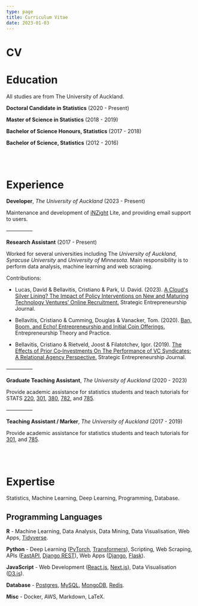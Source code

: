 ```yaml
---
type: page
title: Curriculum Vitae
date: 2023-01-03
---
```


# CV

<h1>Education</h1>

All studies are from The University of Auckland.

**Doctoral Candidate in Statistics** (2020 - Present)

**Master of Science in Statistics**  (2018 - 2019)

**Bachelor of Science Honours, Statistics**  (2017 - 2018)

**Bachelor of Science, Statistics**  (2012 - 2016)

<br></br>
<h1>Experience</h1>

**Developer**, *The University of Auckland* (2023 - Present)

Maintenance and development of [iNZight](https://inzight.nz/) Lite, and providing email support to users.

—————

**Research Assistant** (2017 - Present)

Worked for several universities including The *University of Auckland*, *Syracuse University* and *University of Minnesota*. 
Main responsibility is to perform data analysis, machine learning and web scraping.

Contributions:

- Lucas, David & Bellavitis, Cristiano & Park, U. David. (2023). 
[A Cloud's Silver Lining? The Impact of Policy Interventions on New and Maturing Technology Ventures’ Online Recruitment.](https://www.researchgate.net/publication/366850404_A_Cloud's_Silver_Lining_The_Impact_of_Policy_Interventions_on_New_and_Maturing_Technology_Ventures'_Online_Recruitment) 
Strategic Entrepreneurship Journal.

- Bellavitis, Cristiano & Cumming, Douglas & Vanacker, Tom. (2020). 
[Ban, Boom, and Echo! Entrepreneurship and Initial Coin Offerings.](https://www.researchgate.net/publication/343856364_Ban_Boom_and_Echo_Entrepreneurship_and_Initial_Coin_Offerings) 
Entrepreneurship Theory and Practice.

- Bellavitis, Cristiano & Rietveld, Joost & Filatotchev, Igor. (2019). 
[The Effects of Prior Co‐Investments On The Performance of VC Syndicates: A Relational Agency Perspective.](https://www.researchgate.net/publication/332938942_The_Effects_of_Prior_Co-Investments_On_The_Performance_of_VC_Syndicates_A_Relational_Agency_Perspective) 
Strategic Entrepreneurship Journal.

—————

**Graduate Teaching Assistant**, *The University of Auckland* (2020 - 2023)

Provide academic assistance for statistics students and teach tutorials for STATS 
[220](https://courseoutline.auckland.ac.nz/dco/course/STATS/220), 
[301](https://courseoutline.auckland.ac.nz/dco/course/STATS/301), 
[380](https://courseoutline.auckland.ac.nz/dco/course/STATS/380), 
[782](https://courseoutline.auckland.ac.nz/dco/course/STATS/782), 
and 
[785](https://courseoutline.auckland.ac.nz/dco/course/STATS/785).

—————

**Teaching Assistant / Marker**, *The University of Auckland* (2017 - 2019)

Provide academic assistance for statistics students and teach tutorials for 
[301](https://courseoutline.auckland.ac.nz/dco/course/STATS/301), 
and
[785](https://courseoutline.auckland.ac.nz/dco/course/STATS/785).

<br></br>
<h1>Expertise</h1>

Statistics, Machine Learning, Deep Learning, Programming, Database.

<h2>Programming Languages</h2>

**R** - Machine Learning, Data Analysis, Data Mining, Data Visualisation, Web Apps, [Tidyverse](https://www.tidyverse.org/).

**Python** - Deep Learning ([PyTorch](https://pytorch.org/), [Transformers](https://huggingface.co/docs/transformers/index)), Scripting, Web Scraping, APIs ([FastAPI](https://fastapi.tiangolo.com/), [Django REST](https://www.django-rest-framework.org/)), Web Apps ([Django](https://www.djangoproject.com/), [Flask](https://flask.palletsprojects.com/)).

**JavaScript** - Web Development ([React.js](https://reactjs.org/), [Next.js](https://nextjs.org/)), Data Visualisation ([D3.js](https://d3js.org/)).

**Database** - [Postgres](https://www.postgresql.org/), [MySQL](https://www.mysql.com/), [MongoDB](https://www.mongodb.com/), [Redis](https://redis.io/).

**Misc** - Docker, AWS, Markdown, LaTeX.
